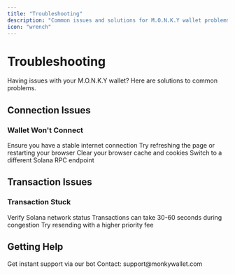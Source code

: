 ```yaml
---
title: "Troubleshooting"
description: "Common issues and solutions for M.O.N.K.Y wallet problems."
icon: "wrench"
---
```


# Troubleshooting

Having issues with your M.O.N.K.Y wallet? Here are solutions to common problems.

## Connection Issues

### Wallet Won't Connect

<AccordionGroup>
  <Accordion title="Check Internet Connection">
    Ensure you have a stable internet connection
  </Accordion>

  <Accordion title="Refresh Browser">
    Try refreshing the page or restarting your browser
  </Accordion>

  <Accordion title="Clear Cache">
    Clear your browser cache and cookies
  </Accordion>

  <Accordion title="Try Different RPC">
    Switch to a different Solana RPC endpoint
  </Accordion>
</AccordionGroup>

## Transaction Issues

### Transaction Stuck

<Steps>
  <Step title="Check Network">
    Verify Solana network status
  </Step>
  
  <Step title="Wait for Confirmation">
    Transactions can take 30-60 seconds during congestion
  </Step>
  
  <Step title="Increase Priority Fee">
    Try resending with a higher priority fee
  </Step>
</Steps>

## Getting Help

<CardGroup cols={2}>
  <Card title="💬 Telegram Bot" icon="telegram" href="https://t.me/monky_os_bot">
    Get instant support via our bot
  </Card>
  
  <Card title="📧 Email Support" icon="envelope">
    Contact: support@monkywallet.com
  </Card>
</CardGroup>